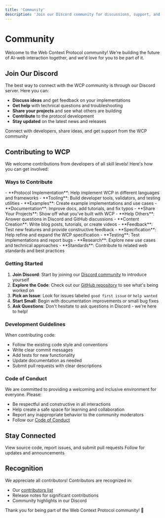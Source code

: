 ```yaml
---
title: 'Community'
description: 'Join our Discord community for discussions, support, and contributions'
---
```


# Community

Welcome to the Web Context Protocol community! We're building the future of AI-web interaction together, and we'd love for you to be part of it.

## Join Our Discord

The best way to connect with the WCP community is through our Discord server. Here you can:

- **Discuss ideas** and get feedback on your implementations
- **Get help** with technical questions and troubleshooting
- **Share your projects** and see what others are building
- **Contribute** to the protocol development
- **Stay updated** on the latest news and releases

<CardGroup cols={1}>
  <Card
    title="Join Discord Community"
    icon="discord"
    href="https://discord.gg/cGfZmVA7"
  >
    Connect with developers, share ideas, and get support from the WCP community
  </Card>
</CardGroup>

## Contributing to WCP

We welcome contributions from developers of all skill levels! Here's how you can get involved:

### Ways to Contribute

<AccordionGroup>
  <Accordion title="Code Contributions">
    - **Protocol Implementation**: Help implement WCP in different languages and frameworks
    - **Tooling**: Build developer tools, validators, and testing utilities
    - **Examples**: Create example implementations and use cases
    - **Documentation**: Improve docs, add tutorials, and fix typos
  </Accordion>

  <Accordion title="Community Building">
    - **Share Your Projects**: Show off what you've built with WCP
    - **Help Others**: Answer questions in Discord and GitHub discussions
    - **Content Creation**: Write blog posts, tutorials, or create videos
    - **Feedback**: Test new features and provide constructive feedback
  </Accordion>

  <Accordion title="Protocol Development">
    - **Specification**: Help refine and expand the WCP specification
    - **Testing**: Test implementations and report bugs
    - **Research**: Explore new use cases and technical approaches
    - **Standards**: Contribute to related web standards and best practices
  </Accordion>
</AccordionGroup>

### Getting Started

1. **Join Discord**: Start by joining our [Discord community](https://discord.gg/cGfZmVA7) to introduce yourself
2. **Explore the Code**: Check out our [GitHub repository](https://github.com/webcontextprotocol) to see what's being worked on
3. **Pick an Issue**: Look for issues labeled `good first issue` or `help wanted`
4. **Start Small**: Begin with documentation improvements or small bug fixes
5. **Ask Questions**: Don't hesitate to ask questions in Discord - we're here to help!

### Development Guidelines

When contributing code:

- Follow the existing code style and conventions
- Write clear commit messages
- Add tests for new functionality
- Update documentation as needed
- Submit pull requests with clear descriptions

### Code of Conduct

We are committed to providing a welcoming and inclusive environment for everyone. Please:

- Be respectful and constructive in all interactions
- Help create a safe space for learning and collaboration
- Report any inappropriate behavior to the community moderators
- Follow our [Code of Conduct](https://github.com/webcontextprotocol/.github/blob/main/CODE_OF_CONDUCT.md)

## Stay Connected

<CardGroup cols={2}>
  <Card
    title="GitHub"
    icon="github"
    href="https://github.com/webcontextprotocol"
  >
    View source code, report issues, and submit pull requests
  </Card>
  <Card
    title="X"
    icon="twitter"
    href="https://x.com/umbrellamode"
  >
    Follow for updates and announcements
  </Card>
</CardGroup>

## Recognition

We appreciate all contributors! Contributors are recognized in:

- Our [contributors list](https://github.com/webcontextprotocol/wcp/graphs/contributors)
- Release notes for significant contributions
- Community highlights in our Discord

Thank you for being part of the Web Context Protocol community! 🚀
